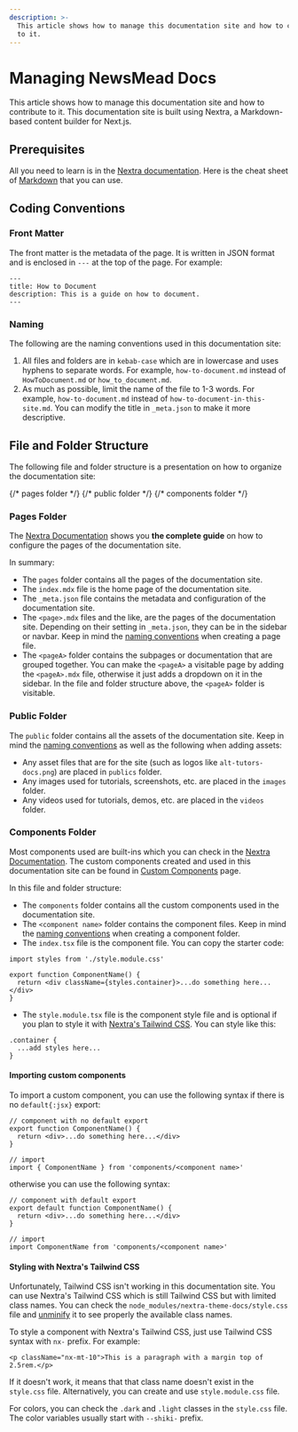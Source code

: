 ```yaml
---
description: >-
  This article shows how to manage this documentation site and how to contribute
  to it.
---
```



# Managing NewsMead Docs

This article shows how to manage this documentation site and how to contribute to it.
This documentation site is built using Nextra, a Markdown-based content builder for Next.js.

## Prerequisites

All you need to learn is in the [Nextra documentation](https://nextra.site/docs/guide). Here is the cheat sheet of [Markdown](https://www.markdownguide.org/cheat-sheet#basic-syntax) that you can use.

## Coding Conventions

### Front Matter

The front matter is the metadata of the page. It is written in JSON format and is enclosed in `---` at the top of the page. For example:

```mdx
---
title: How to Document
description: This is a guide on how to document.
---
```

### Naming

The following are the naming conventions used in this documentation site:

1. All files and folders are in `kebab-case` which are in lowercase and uses hyphens to separate words. For example, `how-to-document.md` instead of `HowToDocument.md` or `how_to_document.md`.
2. As much as possible, limit the name of the file to 1-3 words. For example, `how-to-document.md` instead of `how-to-document-in-this-site.md`. You can modify the title in `_meta.json` to make it more descriptive.

## File and Folder Structure

The following file and folder structure is a presentation on how to organize the documentation site:

<FileTree>
  {/* pages folder */}
  <FileTree.Folder name="pages" defaultOpen>
    <FileTree.File name="_meta.json" />
    <FileTree.File name="index.mdx" />
    <FileTree.File name="<pageA>.mdx" />
    <FileTree.Folder name="<pageA>" defaultOpen>
      <FileTree.File name="_meta.json" />
      <FileTree.File name="<page>.mdx" />
    </FileTree.Folder>
  </FileTree.Folder>
  {/* public folder */}
  <FileTree.Folder name="public" defaultOpen>
    <FileTree.File name="alt-tutors-docs.png" />
    <FileTree.Folder name="images" defaultOpen>
      <FileTree.File name="failed-to-commit.png" />
    </FileTree.Folder>
    <FileTree.Folder name="videos" defaultOpen>
      <FileTree.File name="pr-review.mp4" />
    </FileTree.Folder>
  </FileTree.Folder>
  {/* components folder */}
  <FileTree.Folder name="components" defaultOpen>
    <FileTree.Folder name="<component name>" defaultOpen>
      <FileTree.File name="index.tsx" />
      <FileTree.File name="style.module.tsx (optional)" />
    </FileTree.Folder>
  </FileTree.Folder>
</FileTree>

### Pages Folder

The [Nextra Documentation](https://nextra.site/docs/docs-theme/page-configuration#pages) shows you **the complete guide** on how to configure the pages of the documentation site.

In summary:

- The `pages` folder contains all the pages of the documentation site.
- The `index.mdx` file is the home page of the documentation site.
- The `_meta.json` file contains the metadata and configuration of the documentation site.
- The `<page>.mdx` files and the like, are the pages of the documentation site. Depending on their setting in `_meta.json`, they can be in the sidebar or navbar. Keep in mind the [naming conventions](#naming-conventions) when creating a page file.
- The `<pageA>` folder contains the subpages or documentation that are grouped together. You can make the `<pageA>` a visitable page by adding the `<pageA>.mdx` file, otherwise it just adds a dropdown on it in the sidebar. In the file and folder structure above, the `<pageA>` folder is visitable.

### Public Folder

The `public` folder contains all the assets of the documentation site.
Keep in mind the [naming conventions](#naming-conventions) as well as the following when adding assets:

- Any asset files that are for the site (such as logos like `alt-tutors-docs.png`) are placed in `publics` folder.
- Any images used for tutorials, screenshots, etc. are placed in the `images` folder.
- Any videos used for tutorials, demos, etc. are placed in the `videos` folder.

### Components Folder

Most components used are built-ins which you can check in the [Nextra Documentation](https://nextra.site/docs/guide/built-ins).
The custom components created and used in this documentation site can be found in [Custom Components](/custom-components) page.

In this file and folder structure:

- The `components` folder contains all the custom components used in the documentation site.
- The `<component name>` folder contains the component files. Keep in mind the [naming conventions](#naming-conventions) when creating a component folder.
- The `index.tsx` file is the component file. You can copy the starter code:

```tsx copy
import styles from './style.module.css'

export function ComponentName() {
  return <div className={styles.container}>...do something here...</div>
}
```

- The `style.module.tsx` file is the component style file and is optional if you plan to style it with [Nextra's Tailwind CSS](#styling-with-nextras-tailwind-css).
  You can style like this:

```tsx
.container {
  ...add styles here...
}
```

#### Importing custom components

To import a custom component, you can use the following syntax if there is no `default{:jsx}` export:

```tsx
// component with no default export
export function ComponentName() {
  return <div>...do something here...</div>
}

// import
import { ComponentName } from 'components/<component name>'
```

otherwise you can use the following syntax:

```tsx /default/
// component with default export
export default function ComponentName() {
  return <div>...do something here...</div>
}

// import
import ComponentName from 'components/<component name>'
```

#### Styling with Nextra's Tailwind CSS

Unfortunately, Tailwind CSS isn't working in this documentation site.
You can use Nextra's Tailwind CSS which is still Tailwind CSS but with limited class names.
You can check the `node_modules/nextra-theme-docs/style.css` file and [unminify](https://mrcoles.com/blog/css-unminify/) it to see properly the available class names.

To style a component with Nextra's Tailwind CSS, just use Tailwind CSS syntax with `nx-` prefix. For example:

```tsx
<p className="nx-mt-10">This is a paragraph with a margin top of 2.5rem.</p>
```

If it doesn't work, it means that that class name doesn't exist in the `style.css` file.
Alternatively, you can create and use `style.module.css` file.

For colors, you can check the `.dark` and `.light` classes in the `style.css` file. The color variables usually start with `--shiki-` prefix.
